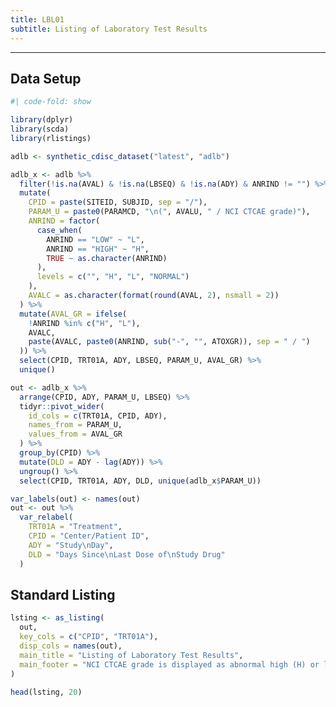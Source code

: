 ```yaml
---
title: LBL01
subtitle: Listing of Laboratory Test Results
---
```


------------------------------------------------------------------------

::: panel-tabset
## Data Setup

```r
#| code-fold: show

library(dplyr)
library(scda)
library(rlistings)

adlb <- synthetic_cdisc_dataset("latest", "adlb")

adlb_x <- adlb %>%
  filter(!is.na(AVAL) & !is.na(LBSEQ) & !is.na(ADY) & ANRIND != "") %>%
  mutate(
    CPID = paste(SITEID, SUBJID, sep = "/"),
    PARAM_U = paste0(PARAMCD, "\n(", AVALU, " / NCI CTCAE grade)"),
    ANRIND = factor(
      case_when(
        ANRIND == "LOW" ~ "L",
        ANRIND == "HIGH" ~ "H",
        TRUE ~ as.character(ANRIND)
      ),
      levels = c("", "H", "L", "NORMAL")
    ),
    AVALC = as.character(format(round(AVAL, 2), nsmall = 2))
  ) %>%
  mutate(AVAL_GR = ifelse(
    !ANRIND %in% c("H", "L"),
    AVALC,
    paste(AVALC, paste0(ANRIND, sub("-", "", ATOXGR)), sep = " / ")
  )) %>%
  select(CPID, TRT01A, ADY, LBSEQ, PARAM_U, AVAL_GR) %>%
  unique()

out <- adlb_x %>%
  arrange(CPID, ADY, PARAM_U, LBSEQ) %>%
  tidyr::pivot_wider(
    id_cols = c(TRT01A, CPID, ADY),
    names_from = PARAM_U,
    values_from = AVAL_GR
  ) %>%
  group_by(CPID) %>%
  mutate(DLD = ADY - lag(ADY)) %>%
  ungroup() %>%
  select(CPID, TRT01A, ADY, DLD, unique(adlb_x$PARAM_U))

var_labels(out) <- names(out)
out <- out %>%
  var_relabel(
    TRT01A = "Treatment",
    CPID = "Center/Patient ID",
    ADY = "Study\nDay",
    DLD = "Days Since\nLast Dose of\nStudy Drug"
  )
```

## Standard Listing

```r
lsting <- as_listing(
  out,
  key_cols = c("CPID", "TRT01A"),
  disp_cols = names(out),
  main_title = "Listing of Laboratory Test Results",
  main_footer = "NCI CTCAE grade is displayed as abnormal high (H) or low (L) followed by the grade."
)

head(lsting, 20)
```
:::
